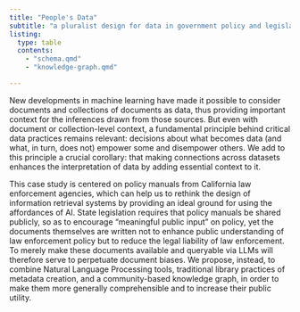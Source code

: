 ```yaml
---
title: "People's Data"
subtitle: "a pluralist design for data in government policy and legislation"
listing:
  type: table
  contents:
    - "schema.qmd"
    - "knowledge-graph.qmd"

---
```

New developments in machine learning have made it possible to consider documents and collections of documents as data, thus providing important context for the inferences drawn from those sources. But even with document or collection-level context, a fundamental principle behind critical data practices remains relevant: decisions about what becomes data (and what, in turn, does not) empower some and disempower others. We add to this principle a crucial corollary: that making connections across datasets enhances the interpretation of data by adding essential context to it.
 
This case study is centered on policy manuals from California law enforcement agencies, which can help us to rethink the design of information retrieval systems by providing an ideal ground for using the affordances of AI. State legislation requires that policy manuals be shared publicly, so as to encourage “meaningful public input” on policy, yet the documents themselves are written not to enhance public understanding of law enforcement policy but to reduce the legal liability of law enforcement. To merely make these documents available and queryable via LLMs will therefore serve to perpetuate document biases. We propose, instead, to combine Natural Language Processing tools, traditional library practices of metadata creation, and a community-based knowledge graph, in order to make them more generally comprehensible and to increase their public utility.

